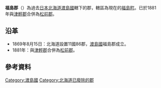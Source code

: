 {{日本郡 (廢除)
| 郡=福島郡
| 日文原名=福島郡
| 平假名=ふくしまぐん
| 羅馬字拼音=Fukushima-gun
| 廢除時間=1881年
| 廢除理由=新設合併
| 廢除時處置='''福島郡'''、[[津輕郡_(北海道)|津輕郡]] → [[松前郡|松前郡]]
| 現在郡=松前郡
| 都道府縣=北海道
| 支廳=函館支廳
| 町=
| 村=6
| 經度=
| 緯度=
| 地圖=[[Image:Hokkaido_Fukushima-gun.png|250px]]
}}
'''福島郡'''（{{jpn|j=福島郡|hg=ふくしまぐん|rm=Fukushima gun|f=y}}）為過去[[日本|日本]][[北海道|北海道]][[渡島國|渡島國]]轄下的郡，轄區為現在的[[福島町|福島町]]。已於1881年與[[津輕郡_(北海道)|津輕郡]]合併為[[松前郡|松前郡]]。

==沿革==
*1869年8月15日：北海道設置11國86郡，[[渡島國|渡島國]]福島郡成立。
*1881年：與[[津輕郡_(北海道)|津輕郡]]合併為[[松前郡|松前郡]]。

==參考資料==
{{reflist}}

{{渡島國的郡}}

[[Category:渡島國|Category:渡島國]]
[[Category:北海道已廢除的郡|Category:北海道已廢除的郡]]